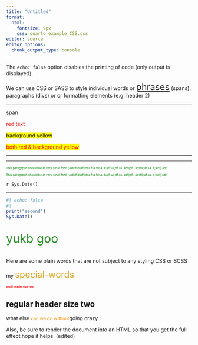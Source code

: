 ```yaml
---
title: "Untitled"
format: 
  html:
    fontsize: 9px
    css: quarto_example_CSS.css
editor: source 
editor_options: 
  chunk_output_type: console
---
```


The `echo: false` option disables the printing of code (only output is displayed).

We can use CSS or SASS to style individual words or [phrases](https://google.com){style="font-size: 24px"} (spans), paragraphs (divs) or or formatting elements (e.g. header 2)

------------------------------------------------------------------------

span

[red text]{style="color:red"}

[background yellow]{style="background-color: yellow"}

[both red & background yellow]{style="color: red; background-color:yellow"}

------------------------------------------------------------------------

------------------------------------------------------------------------

::: {style="font-size: 8px; color:green"}
This paragrpah should be in very small font. ;aldkjf dsaf;ldsa fsa fdsa. lkajf sal;df as. adfljdf . adsflkjaf sa. a;lkdfj ad;f .

::: blueish
:::

This paragrpah should be in very small font. ;aldkjf dsaf;ldsa fsa fdsa. lkajf sal;df as. adfljdf . adsflkjaf sa. a;lkdfj ad;f
:::

`r Sys.Date()`

------------------------------------------------------------------------

```r
#| echo: false
#| 
print("second")
Sys.Date()
```

::: {.foo style="color: forestgreen; font-size: 32px"}
<!-- `:::` begins a Div -->

yukb goo
:::

Here are some plain words that are not subject to any styling CSS or SCSS

<!-- Next:  apply a CSS style to a Span.  In this case the `special-words` -->

my [special-words]{style="color: goldenrod; font-size: 24px"}

## small header size two {style="color: red; font-size: 7px"}

## regular header size two

what else [can we do without]{style="color: darkorange; font-size: 12px"}going crazy

Also, be sure to render the document into an HTML so that you get the full effect.hope it helps. (edited)
